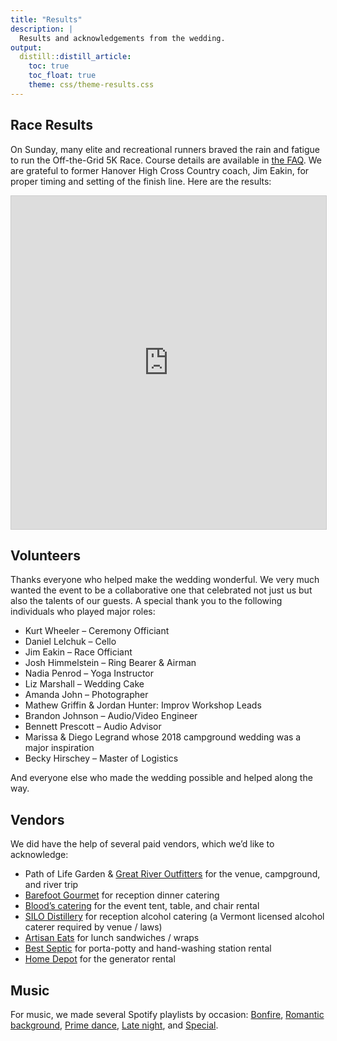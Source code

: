 ```yaml
---
title: "Results"
description: |
  Results and acknowledgements from the wedding.
output: 
  distill::distill_article:
    toc: true
    toc_float: true
    theme: css/theme-results.css
---
```


## Race Results

On Sunday, many elite and recreational runners braved the rain and fatigue to run the Off-the-Grid 5K Race.
Course details are available in [the FAQ](/faq.html#running-course).
We are grateful to former Hanover High Cross Country coach, Jim Eakin, for proper timing and setting of the finish line.
Here are the results:

<iframe class="airtable-embed" src="https://airtable.com/embed/shrB7exrpBJmPuMIi?backgroundColor=orange&viewControls=on" frameborder="0" onmousewheel="" width="100%" height="533" style="background: transparent; border: 1px solid #ccc;">
</iframe>

## Volunteers

Thanks everyone who helped make the wedding wonderful.
We very much wanted the event to be a collaborative one that celebrated not just us
but also the talents of our guests.
A special thank you to the following individuals who played major roles:

- Kurt Wheeler -- Ceremony Officiant
- Daniel Lelchuk -- Cello
- Jim Eakin -- Race Officiant
- Josh Himmelstein -- Ring Bearer & Airman
- Nadia Penrod -- Yoga Instructor
- Liz Marshall -- Wedding Cake
- Amanda John -- Photographer
- Mathew Griffin & Jordan Hunter: Improv Workshop Leads
- Brandon Johnson -- Audio/Video Engineer
- Bennett Prescott -- Audio Advisor
- Marissa & Diego Legrand whose 2018 campground wedding was a major inspiration
- Becky Hirschey -- Master of Logistics

And everyone else who made the wedding possible and helped along the way.

## Vendors

We did have the help of several paid vendors, which we'd like to acknowledge:

- Path of Life Garden & [Great River Outfitters](https://www.greatriveroutfitters.com/) for the venue, campground, and river trip
- [Barefoot Gourmet](https://www.barefoot-gourmet.com/) for reception dinner catering
- [Blood's catering](https://www.bloodscatering.com/) for the event tent, table, and chair rental
- [SILO Distillery](https://www.silodistillery.com/silo-distillery) for reception alcohol catering (a Vermont licensed alcohol caterer required by venue / laws)
- [Artisan Eats](https://www.artisaneatsvt.com/) for lunch sandwiches / wraps
- [Best Septic](https://bestsepticvt.net/) for porta-potty and hand-washing station rental
- [Home Depot](https://www.homedepot.com/p/rental/Honda-Power-Equipment-2000W-Inverter-Generator-EU2000T1A1-705515/309392156) for the generator rental

## Music

For music, we made several Spotify playlists by occasion:
[Bonfire](https://open.spotify.com/playlist/4Rka7unZ3DvtEMEXQ7YGPo?si=df44ce78a1614cee),
[Romantic background](https://open.spotify.com/playlist/51BmonCD5SAwSgyaJksdW2?si=cb0eb595a3aa479d),
[Prime dance](https://open.spotify.com/playlist/57OX5egKZ50BRHaFl9vzF2?si=8ebfb7b306454f51),
[Late night](https://open.spotify.com/playlist/4KlyFIKSVPQ9pAQrpbSLsS?si=7cb1d7cc1d6a4ab8),
and [Special](https://open.spotify.com/playlist/5XXIW6wodJVN2nKD2zcJYH?si=f967e8cac2094d70).
